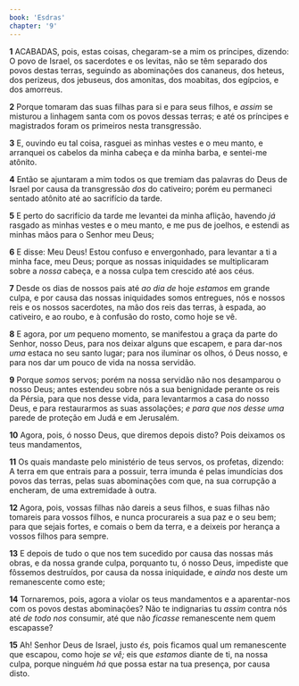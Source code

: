 ```yaml
---
book: 'Esdras'
chapter: '9'
---
```


**1** ACABADAS, pois, estas coisas, chegaram-se a mim os príncipes, dizendo: O povo de Israel, os sacerdotes e os levitas, não se têm separado dos povos destas terras, seguindo as abominações dos cananeus, dos heteus, dos perizeus, dos jebuseus, dos amonitas, dos moabitas, dos egípcios, e dos amorreus.

**2** Porque tomaram das suas filhas para si e para seus filhos, e _assim_ se misturou a linhagem santa com os povos dessas terras; e até os príncipes e magistrados foram os primeiros nesta transgressão.

**3** E, ouvindo eu tal coisa, rasguei as minhas vestes e o meu manto, e arranquei os cabelos da minha cabeça e da minha barba, e sentei-me atônito.

**4** Então se ajuntaram a mim todos os que tremiam das palavras do Deus de Israel por causa da transgressão _dos_ do cativeiro; porém eu permaneci sentado atônito até ao sacrifício da tarde.

**5** E perto do sacrifício da tarde me levantei da minha aflição, havendo _já_ rasgado as minhas vestes e o meu manto, e me pus de joelhos, e estendi as minhas mãos para o Senhor meu Deus;

**6** E disse: Meu Deus! Estou confuso e envergonhado, para levantar a ti a minha face, meu Deus; porque as nossas iniquidades se multiplicaram sobre a _nossa_ cabeça, e a nossa culpa tem crescido até aos céus.

**7** Desde os dias de nossos pais até _ao dia de_ hoje _estamos_ em grande culpa, e por causa das nossas iniquidades somos entregues, nós e nossos reis e os nossos sacerdotes, na mão dos reis das terras, à espada, ao cativeiro, e ao roubo, e à confusão do rosto, como hoje se vê.

**8** E agora, por _um_ pequeno momento, se manifestou a graça da parte do Senhor, nosso Deus, para nos deixar alguns que escapem, e para dar-nos _uma_ estaca no seu santo lugar; para nos iluminar os olhos, ó Deus nosso, e para nos dar um pouco de vida na nossa servidão.

**9** Porque _somos_ servos; porém na nossa servidão não nos desamparou o nosso Deus; antes estendeu sobre nós a sua benignidade perante os reis da Pérsia, para que nos desse vida, para levantarmos a casa do nosso Deus, e para restaurarmos as suas assolações; _e para que nos desse uma_ parede de proteção em Judá e em Jerusalém.

**10** Agora, pois, ó nosso Deus, que diremos depois disto? Pois deixamos os teus mandamentos,

**11** Os quais mandaste pelo ministério de teus servos, os profetas, dizendo: A terra em que entrais para a possuir, terra imunda é pelas imundícias dos povos das terras, pelas suas abominações com que, na sua corrupção a encheram, de uma extremidade à outra.

**12** Agora, pois, vossas filhas não dareis a seus filhos, e suas filhas não tomareis para vossos filhos, e nunca procurareis a sua paz e o seu bem; para que sejais fortes, e comais o bem da terra, e a deixeis por herança a vossos filhos para sempre.

**13** E depois de tudo o que nos tem sucedido por causa das nossas más obras, e da nossa grande culpa, porquanto tu, ó nosso Deus, impediste que fôssemos destruídos, por causa da nossa iniquidade, e _ainda_ nos deste um remanescente como este;

**14** Tornaremos, pois, agora a violar os teus mandamentos e a aparentar-nos com os povos destas abominações? Não te indignarias tu _assim_ contra nós até _de todo nos_ consumir, até que não _ficasse_ remanescente nem quem escapasse?

**15** Ah! Senhor Deus de Israel, justo _és,_ pois ficamos qual um remanescente que escapou, como hoje _se vê;_ eis que _estamos_ diante de ti, na nossa culpa, porque ninguém _há_ que possa estar na tua presença, por causa disto.
